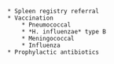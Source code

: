 	* Spleen registry referral
	* Vaccination
		* Pneumococcal
		* *H. influenzae* type B
		* Meningococcal
		* Influenza
	* Prophylactic antibiotics